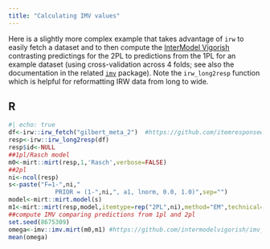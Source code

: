 ```yaml
---
title: "Calculating IMV values"
---
```


Here is a slightly more complex example that takes advantage of `irw` to easily fetch a dataset and to then compute the [InterModel Vigorish](https://www.cambridge.org/core/journals/psychometrika/article/intermodel-vigorish-as-a-lens-for-understanding-and-quantifying-the-value-of-item-response-models-for-dichotomously-coded-items/F61C75F6F945A5B13F73C6128EB83998) contrasting predictings for the 2PL to predictions from the 1PL for an example dataset (using cross-validation across 4 folds; see also the documentation in the related [`imv`](https://github.com/intermodelvigorish/imv_R) package). Note the `irw_long2resp` function which is helpful for reformatting IRW data from long to wide.

::: panel-tabset
## R

```r
#| echo: true
df<-irw::irw_fetch("gilbert_meta_2")  #https://github.com/itemresponsewarehouse/Rpkg
resp<-irw::irw_long2resp(df)
resp$id<-NULL
##1pl/Rasch model
m0<-mirt::mirt(resp,1,'Rasch',verbose=FALSE)
##2pl
ni<-ncol(resp)
s<-paste("F=1-",ni,"
             PRIOR = (1-",ni,", a1, lnorm, 0.0, 1.0)",sep="")
model<-mirt::mirt.model(s)
m1<-mirt::mirt(resp,model,itemtype=rep("2PL",ni),method="EM",technical=list(NCYCLES=10000),verbose=FALSE)
##compute IMV comparing predictions from 1pl and 2pl
set.seed(8675309)
omega<-imv::imv.mirt(m0,m1) #https://github.com/intermodelvigorish/imv_R
mean(omega)
```
:::
